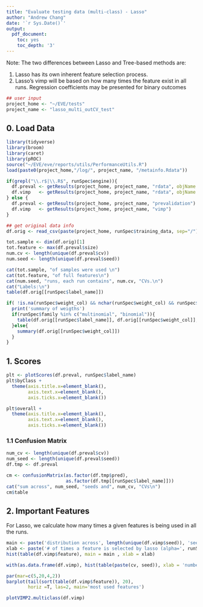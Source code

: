 ```yaml
---
title: "Evaluate testing data (multi-class) - Lasso"
author: "Andrew Chang"
date: '`r Sys.Date()`'
output:
  pdf_document:
    toc: yes
    toc_depth: '3'
---
```


Note: The two differences between Lasso and Tree-based methods are:

1. Lasso has its own inherent feature selection process.
2. Lasso's vimp will be based on how many times the feature exist in all runs. Regression coefficients may be presented for binary outcomes

 



```r
## user input
project_home <- "~/EVE/tests"
project_name <- "lasso_multi_outCV_test"
```

## 0. Load Data
```r
library(tidyverse)
library(broom)
library(caret)
library(pROC)
source("~/EVE/eve/reports/utils/PerformanceUtils.R")
load(paste0(project_home,"/log/", project_name, "/metainfo.Rdata"))

if(grepl("\\.r$|\\.R$", runSpec$engine)){
  df.preval <- getResults(project_home, project_name, "rdata", objName = "df_pred")
  df.vimp   <- getResults(project_home, project_name, "rdata", objName = "df_vimp")
} else {
  df.preval <- getResults(project_home, project_name, "prevalidation")
  df.vimp   <- getResults(project_home, project_name, "vimp")
}

## get original data info
df.orig <- read_csv(paste(project_home, runSpec$training_data, sep="/"))

tot.sample <- dim(df.orig)[1]
tot.feature <- max(df.preval$size)
num.cv <- length(unique(df.preval$cv))
num.seed <- length(unique(df.preval$seed))

cat(tot.sample, "of samples were used \n")
cat(tot.feature, "of full features\n")
cat(num.seed, "runs, each run contains", num.cv, "CVs.\n")
cat("Labels:\n")
table(df.orig[[runSpec$label_name]])

if( !is.na(runSpec$weight_col) && nchar(runSpec$weight_col) && runSpec$weight_col %in% colnames(df.orig)){
  print('summary of weigths')
  if(runSpec$family %in% c("multinomial", "binomial")){
    table(df.orig[[runSpec$label_name]], df.orig[[runSpec$weight_col]], useNA='ifany')
  }else{
    summary(df.orig[[runSpec$weight_col]])
  }
}

```


## 1. Scores
 

```r
plt <- plotScores(df.preval, runSpec$label_name)
plt$byClass +
  theme(axis.title.x=element_blank(),
        axis.text.x=element_blank(),
        axis.ticks.x=element_blank())
```

```r
plt$overall +
  theme(axis.title.x=element_blank(),
        axis.text.x=element_blank(),
        axis.ticks.x=element_blank())
```


### 1.1 Confusion Matrix

```r
num_cv <- length(unique(df.preval$cv)) 
num_seed <- length(unique(df.preval$seed))
df.tmp <- df.preval 

cm <- confusionMatrix(as.factor(df.tmp$pred), 
                      as.factor(df.tmp[[runSpec$label_name]]))
cat("sum across", num_seed, "seeds and", num_cv, "CVs\n")
cm$table
```

## 2. Important Features

For Lasso, we calculate how many times a given features is being used in all the runs.

```r
main <- paste('distribution across', length(unique(df.vimp$seed)), 'seed x', length(unique(df.vimp$cv)),'CV')
xlab <- paste('# of times a feature is selected by lasso (alpha=', runSpec$alpha,')')
hist(table(df.vimp$feature), main = main , xlab = xlab)
```

```r

with(as.data.frame(df.vimp), hist(table(paste(cv, seed)), xlab = 'number of retained features in one run', main=paste('summary of model size across', length(unique(paste(cv, seed))),'runs')))

```

```r
par(mar=c(5,20,4,2))
barplot(tail(sort(table(df.vimp$feature)), 20), 
        horiz =T, las=2, main='most used features')
```

```r
plotVIMP2.multiclass(df.vimp)
```




